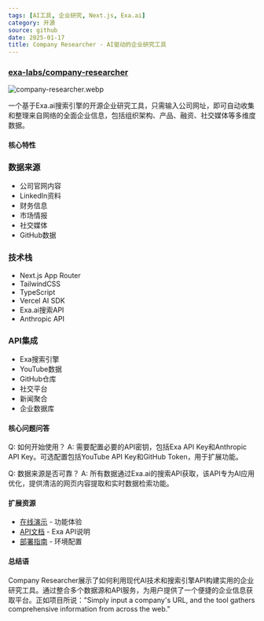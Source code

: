 ```yaml
---
tags: [AI工具, 企业研究, Next.js, Exa.ai]
category: 开源
source: github
date: 2025-01-17
title: Company Researcher - AI驱动的企业研究工具
---
```


### [exa-labs/company-researcher](https://github.com/exa-labs/company-researcher)

![company-researcher.webp](https://img.mengpeng.tech/i/2025/01/17/6789e6a6c6306.webp)

一个基于Exa.ai搜索引擎的开源企业研究工具，只需输入公司网址，即可自动收集和整理来自网络的全面企业信息，包括组织架构、产品、融资、社交媒体等多维度数据。

#### 核心特性

### 数据来源
- 公司官网内容
- LinkedIn资料
- 财务信息
- 市场情报
- 社交媒体
- GitHub数据

### 技术栈
- Next.js App Router
- TailwindCSS
- TypeScript
- Vercel AI SDK
- Exa.ai搜索API
- Anthropic API

### API集成
- Exa搜索引擎
- YouTube数据
- GitHub仓库
- 社交平台
- 新闻聚合
- 企业数据库

#### 核心问题问答

Q: 如何开始使用？
A: 需要配置必要的API密钥，包括Exa API Key和Anthropic API Key。可选配置包括YouTube API Key和GitHub Token，用于扩展功能。

Q: 数据来源是否可靠？
A: 所有数据通过Exa.ai的搜索API获取，该API专为AI应用优化，提供清洁的网页内容提取和实时数据检索功能。

#### 扩展资源

- [在线演示](https://companyresearcher.exa.ai) - 功能体验
- [API文档](https://docs.exa.ai) - Exa API说明
- [部署指南](https://github.com/exa-labs/company-researcher#-getting-started) - 环境配置

#### 总结语

Company Researcher展示了如何利用现代AI技术和搜索引擎API构建实用的企业研究工具。通过整合多个数据源和API服务，为用户提供了一个便捷的企业信息获取平台。正如项目所说："Simply input a company's URL, and the tool gathers comprehensive information from across the web." 